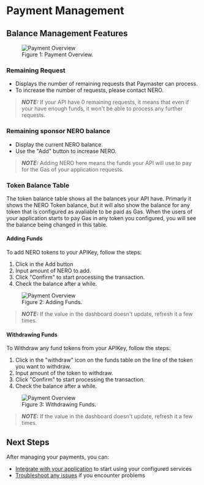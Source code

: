 

# Payment Management

## Balance Management Features

<div className="mt-8 mb-8">
  <figure className="text-center">
    <img 
      src="/assets/aaPlatform/figure10.png" 
      alt="Payment Overview"
      className="mx-auto rounded-lg shadow-md"
    />
    <figcaption className="mt-2 text-sm italic text-gray-600 text-center">
      Figure 1: Payment Overview.
  </figcaption>
  </figure>
</div>


### Remaining Request
- Displays the number of remaining requests that Paymaster can process.
- To increase the number of requests, please contact NERO.

> **_NOTE:_**  If your API have 0 remaining requests, it means that even if your have enough funds, it won't be able to process any further requests. 

### Remaining sponsor NERO balance
- Display the current NERO balance.
- Use the "Add" button to increase NERO.

> **_NOTE:_**  Adding NERO here means the funds your API will use to pay for the Gas of your application requests.  

### Token Balance Table

The token balance table shows all the balances your API have. Primarly it shows the NERO Token balance, but it will also show the balance for any token that is configured as avaliable to be paid as Gas. When the users of your application starts to pay Gas in any token you configured, you will see the balance being changed in this table.

#### Adding Funds

To add NERO tokens to your APIKey, follow the steps:

1. Click in the Add button
2. Input amount of NERO to add.
3. Click "Confirm" to start processing the transaction.
4. Check the balance after a while.

<div className="mt-8 mb-8">
  <figure className="text-center">
    <img 
      src="/assets/aaPlatform/gifs/deposit.gif" 
      alt="Payment Overview"
      className="mx-auto rounded-lg shadow-md"
    />
    <figcaption className="mt-2 text-sm italic text-gray-600 text-center">
      Figure 2: Adding Funds.
  </figcaption>
  </figure>
</div>

> **_NOTE:_**  If the value in the dashboard doesn't update, refresh it a few times.


#### Withdrawing Funds

To Withdraw any fund tokens from your APIKey, follow the steps:

1. Click in the "withdraw" icon on the funds table on the line of the token you want to withdraw. 
2. Input amount of the token to withdraw.
3. Click "Confirm" to start processing the transaction.
4. Check the balance after a while.

<div className="mt-8 mb-8">
  <figure className="text-center">
    <img 
      src="/assets/aaPlatform/gifs/withdraw.gif" 
      alt="Payment Overview"
      className="mx-auto rounded-lg shadow-md"
    />
    <figcaption className="mt-2 text-sm italic text-gray-600 text-center">
      Figure 3: Withdrawing Funds.
  </figcaption>
  </figure>
</div>

> **_NOTE:_**  If the value in the dashboard doesn't update, refresh it a few times.

## Next Steps

After managing your payments, you can:
- [Integrate with your application](/en/developer-tools/aa-platform/integration-and-best-practices) to start using your configured services
- [Troubleshoot any issues](/en/developer-tools/aa-platform/troubleshooting) if you encounter problems



<PageFeedback path="/en/developer-tools/aa-platform/payment-management" />

